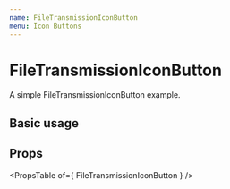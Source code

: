 ```yaml
---
name: FileTransmissionIconButton
menu: Icon Buttons
---
```



# FileTransmissionIconButton

A simple FileTransmissionIconButton example.

## Basic usage
<Playground>
	<div>
		<FileTransmissionIconButton />
	</div>
</Playground>

## Props

<PropsTable of={ FileTransmissionIconButton } />
